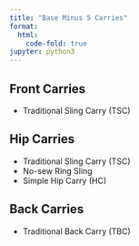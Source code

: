 ```yaml
---
title: "Base Minus 5 Carries"
format:
  html:
    code-fold: true
jupyter: python3
---
```


## Front Carries
- Traditional Sling Carry (TSC)

## Hip Carries
- Traditional Sling Carry (TSC)
- No-sew Ring Sling
- Simple Hip Carry (HC)

## Back Carries
- Traditional Back Carry (TBC)